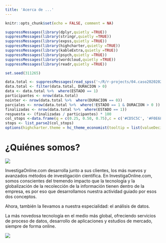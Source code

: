 ```yaml
---
title: 'Acerca de ...'
---
```


```r
knitr::opts_chunk$set(echo = FALSE, comment = NA)
```


```r
suppressMessages(library(dplyr,quietly =TRUE))
suppressMessages(library(stringr,quietly =TRUE))
suppressMessages(library(expss,quietly =TRUE))
suppressMessages(library(highcharter,quietly =TRUE))
suppressMessages(library(kableExtra,quietly =TRUE))
suppressMessages(library(psych,quietly =TRUE))
suppressMessages(library(wordcloud,quietly =TRUE))
suppressMessages(library(readr,quietly =TRUE))

set.seed(311265)

data.total <- suppressMessages(read_spss('~/R/r-projects/04.caso20202021-1/Datos_IO2020CV19.sav'))
data.total <- filter(data.total, DURACION > 0)
data <- data.total %>%  where(ESTADO == 1)
participantes <- nrow(data.total)
nointer <- nrow(data.total %>%  where(DURACION == 0))
parciales <- nrow(data.total %>%  where(!ESTADO == 1 & DURACION > 0 ))
finalizadas <- nrow(data.total %>%  where(ESTADO == 1))
respuesta <- (finalizadas / participantes) * 100
col_stops <-data.frame(q = c(0.25, 0.50, 0.75),c = c('#CD5C5C', '#F0E68C', '#3CB371'),stringsAsFactors = FALSE)
stops <- list_parse2(col_stops)
options(highcharter.theme = hc_theme_economist(tooltip = list(valueDecimals = 1)))
```


# ¿Quiénes somos?

<span style="class= 'centrado' width: 100%; ">![](https://drive.google.com/uc?export=view&id=1RuRVvr4CNzrJZrXlOWBmzPuTUaS-vir1)</span>

InvestigaOnline.com desarrolla junto a sus clientes, los más nuevos y avanzados métodos de investigación científica.
En InvestigaOnline.com, somos conscientes del tremendo impacto que la tecnología y la globalización de la recolección de la información tienen dentro de la empresa, es por eso que desarrollamos nuestra actividad guiado por esos dos conceptos. 

Ahora, también la llevamos a nuestra especialidad: el análisis de datos.

La más novedosa tecnología en el medio más global, ofreciendo servicios de proceso de datos, desarrollo de aplicaciones y estudios de mercado, siempre de forma online.

<span style="class= 'centrado' width: 100%; ">![](https://drive.google.com/uc?export=view&id=1-NGpmcgSgqDHSR6k41JWnXfwB35u7Tgy)</span>
